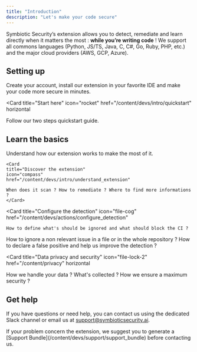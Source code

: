 ```yaml
---
title: "Introduction"
description: "Let's make your code secure"
---
```


Symbiotic Security’s extension allows you to detect, remediate and learn directly when it matters the most : **while you’re writing code** ! 
We support all commons languages (Python, JS/TS, Java, C, C#, Go, Ruby, PHP, etc.) and the major cloud providers (AWS, GCP, Azure).

## Setting up

Create your account, install our extension in your favorite IDE and make your code more secure in minutes.

<Card
  title="Start here"
  icon="rocket"
  href="/content/devs/intro/quickstart"
  horizontal
>
  Follow our two steps quickstart guide.
</Card>

## Learn the basics
Understand how our extension works to make the most of it.
<Columns cols={2}>
  
    <Card
    title="Discover the extension"
    icon="compass"
    href="/content/devs/intro/understand_extension"
  >
    When does it scan ? How to remediate ? Where to find more informations ?
    </Card>
  <Card
    title="Configure the detection"
    icon="file-cog"
    href="/content/devs/actions/configure_detection"
  >
    How to define what's should be ignored and what should block the CI ?
  </Card>
  <Card
    title="Ignore a vulnerability"
    icon="square-slash"
    href="/content/devs/actions/ignore"
  >
    How to ignore a non relevant issue in a file or in the whole repository ?
  </Card>
  <Card
    title="Declare false positives"
    icon="flag"
    href="/content/devs/actions/false_positive"
  >
    How to declare a false positive and help us improve the detection ?
  </Card>
</Columns>

<br />

<Card
  title="Data privacy and security"
  icon="file-lock-2"
  href="/content/privacy"
  horizontal
>
  How we handle your data ? What's collected ? How we ensure a maximum security ? 
</Card>

## Get help

If you have questions or need help, you can contact us using the dedicated Slack channel or email us at support@symbioticsecurity.ai.

<Tip>
  If your problem concern the extension, we suggest you to generate a [Support Bundle](/content/devs/support/support_bundle) before contacting us.
</Tip>

